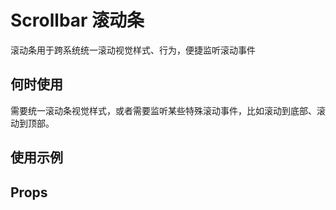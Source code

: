 # Scrollbar 滚动条

滚动条用于跨系统统一滚动视觉样式、行为，便捷监听滚动事件

## 何时使用

需要统一滚动条视觉样式，或者需要监听某些特殊滚动事件，比如滚动到底部、滚动到顶部。

## 使用示例

<!-- Inject Stories -->

## Props

<!-- Inject Props -->
